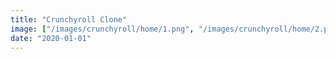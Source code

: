 ```yaml
---
title: "Crunchyroll Clone"
image: ["/images/crunchyroll/home/1.png", "/images/crunchyroll/home/2.png"]
date: "2020-01-01"
---
```


<Header
  title="Crunchyroll Clone"
  img="/images/crunchyroll/1.PNG"
  alt="Crunchyroll Picture"
/>
<List
  tec={["NextJS"]}
  lib={["MDX", "TailwindCSS"]}
  year="2022"
  client="common:own-project"
  website="https://crunchyroll-clone.vercel.app/"
  repo="https://github.com/AguzzDev/crunchyroll-clone"
/>
<Galery
  imgs={[
    "/images/crunchyroll/4.PNG",
    "/images/crunchyroll/3.PNG",
    "/images/crunchyroll/1.PNG",
    "/images/crunchyroll/2.PNG",
    "/images/crunchyroll/5.PNG",
    "/images/crunchyroll/6.PNG",
  ]}
  alt="Crunchyroll Clone"
/>
